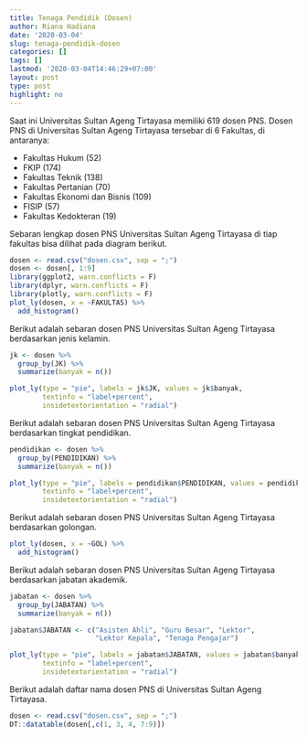 ```yaml
---
title: Tenaga Pendidik (Dosen)
author: Riana Hadiana
date: '2020-03-04'
slug: tenaga-pendidik-dosen
categories: []
tags: []
lastmod: '2020-03-04T14:46:29+07:00'
layout: post
type: post
highlight: no
---
```


Saat ini Universitas Sultan Ageng Tirtayasa memiliki 619 dosen PNS. Dosen PNS di Universitas Sultan Ageng Tirtayasa tersebar di 6 Fakultas, di antaranya:

* Fakultas Hukum (52)
* FKIP (174)
* Fakultas Teknik (138)
* Fakultas Pertanian (70)
* Fakultas Ekonomi dan Bisnis (109)
* FISIP (57)
* Fakultas Kedokteran (19)

Sebaran lengkap dosen PNS Universitas Sultan Ageng Tirtayasa di tiap fakultas bisa dilihat pada diagram berikut.

```r
dosen <- read.csv("dosen.csv", sep = ";")
dosen <- dosen[, 1:9]
library(ggplot2, warn.conflicts = F)
library(dplyr, warn.conflicts = F)
library(plotly, warn.conflicts = F)
plot_ly(dosen, x = ~FAKULTAS) %>%
  add_histogram()
```

Berikut adalah sebaran dosen PNS Universitas Sultan Ageng Tirtayasa berdasarkan jenis kelamin.

```r
jk <- dosen %>%
  group_by(JK) %>%
  summarize(banyak = n())

plot_ly(type = "pie", labels = jk$JK, values = jk$banyak,
        textinfo = "label+percent",
        insidetextorientation = "radial")
```


Berikut adalah sebaran dosen PNS Universitas Sultan Ageng Tirtayasa berdasarkan tingkat pendidikan.

```r
pendidikan <- dosen %>%
  group_by(PENDIDIKAN) %>%
  summarize(banyak = n())

plot_ly(type = "pie", labels = pendidikan$PENDIDIKAN, values = pendidikan$banyak,
        textinfo = "label+percent",
        insidetextorientation = "radial")
```

Berikut adalah sebaran dosen PNS Universitas Sultan Ageng Tirtayasa berdasarkan golongan.

```r
plot_ly(dosen, x = ~GOL) %>%
  add_histogram()
```

Berikut adalah sebaran dosen PNS Universitas Sultan Ageng Tirtayasa berdasarkan jabatan akademik.

```r
jabatan <- dosen %>%
  group_by(JABATAN) %>%
  summarize(banyak = n())

jabatan$JABATAN <- c("Asisten Ahli", "Guru Besar", "Lektor",
                     "Lektor Kepala", "Tenaga Pengajar")

plot_ly(type = "pie", labels = jabatan$JABATAN, values = jabatan$banyak,
        textinfo = "label+percent",
        insidetextorientation = "radial")
```

Berikut adalah daftar nama dosen PNS di Universitas Sultan Ageng Tirtayasa.

```r
dosen <- read.csv("dosen.csv", sep = ";")
DT::datatable(dosen[,c(1, 3, 4, 7:9)])
```


